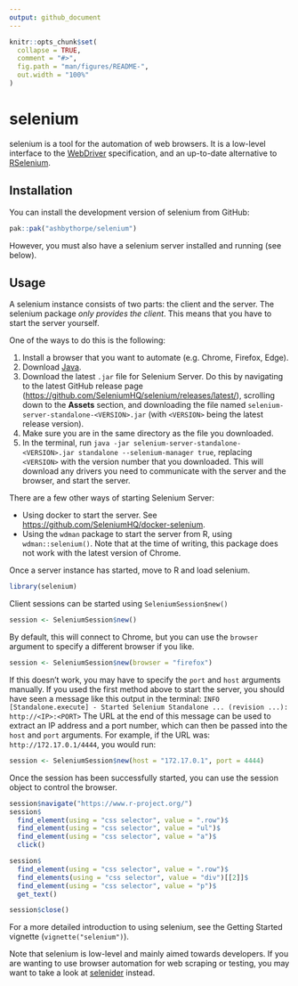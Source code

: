 ```yaml
---
output: github_document
---
```


<!-- README.md is generated from README.Rmd. Please edit that file -->

```r
knitr::opts_chunk$set(
  collapse = TRUE,
  comment = "#>",
  fig.path = "man/figures/README-",
  out.width = "100%"
)
```

# selenium

<!-- badges: start -->
<!-- badges: end -->

selenium is a tool for the automation of web browsers. It is a low-level interface 
to the [WebDriver](https://w3c.github.io/webdriver/) specification, and an up-to-date
alternative to [RSelenium](https://github.com/ropensci/RSelenium).

## Installation

You can install the development version of selenium from GitHub:

``` r
pak::pak("ashbythorpe/selenium")
```

However, you must also have a selenium server installed and running (see below).

## Usage
A selenium instance consists of two parts: the client and the server.
The selenium package *only provides the client*. This means that you
have to start the server yourself. 

One of the ways to do this is the following:

1. Install a browser that you want to automate (e.g. Chrome, Firefox, Edge).
2. Download [Java](https://www.java.com/).
3. Download the latest `.jar` file for Selenium Server. Do this by navigating to
   the latest GitHub release page (<https://github.com/SeleniumHQ/selenium/releases/latest/>),
   scrolling down to the **Assets** section, and downloading the file named 
   `selenium-server-standalone-<VERSION>.jar` (with `<VERSION>` being the latest release version).
4. Make sure you are in the same directory as the file you downloaded.
5. In the terminal, run `java -jar selenium-server-standalone-<VERSION>.jar standalone --selenium-manager true`,
   replacing `<VERSION>` with the version number that you downloaded. This will download
   any drivers you need to communicate with the server and the browser, and start the server.

There are a few other ways of starting Selenium Server:

* Using docker to start the server. See <https://github.com/SeleniumHQ/docker-selenium>.
* Using the `wdman` package to start the server from R, using `wdman::selenium()`. Note
  that at the time of writing, this package does not work with the latest version of
  Chrome.

Once a server instance has started, move to R and load selenium.
```r
library(selenium)
```

Client sessions can be started using `SeleniumSession$new()`
```r
session <- SeleniumSession$new()
```

By default, this will connect to Chrome, but you can use the `browser` argument to specify
a different browser if you like.

```r
session <- SeleniumSession$new(browser = "firefox")
```

If this doesn't work, you may have to specify the `port` and `host` arguments manually.
If you used the first method above to start the server, you should have seen a message
like this output in the terminal:
`INFO [Standalone.execute] - Started Selenium Standalone ... (revision ...): http://<IP>:<PORT>`
The URL at the end of this message can be used to extract an IP address and a port number, which
can then be passed into the `host` and `port` arguments. For example, if the URL was:
`http://172.17.0.1/4444`, you would run:
```r
session <- SeleniumSession$new(host = "172.17.0.1", port = 4444)
```

Once the session has been successfully started, you can use the session
object to control the browser.

```r
session$navigate("https://www.r-project.org/")
session$
  find_element(using = "css selector", value = ".row")$
  find_element(using = "css selector", value = "ul")$
  find_element(using = "css selector", value = "a")$
  click()

session$
  find_element(using = "css selector", value = ".row")$
  find_elements(using = "css selector", value = "div")[[2]]$
  find_element(using = "css selector", value = "p")$
  get_text()

session$close()
```

For a more detailed introduction to using selenium, see the Getting
Started vignette (`vignette("selenium")`).
<!-- TODO: Make this vignette --->

Note that selenium is low-level and mainly aimed towards developers. If you are
wanting to use browser automation for web scraping or testing, you may want to
take a look at [selenider](https://github.com/ashbythorpe/selenider) instead.
